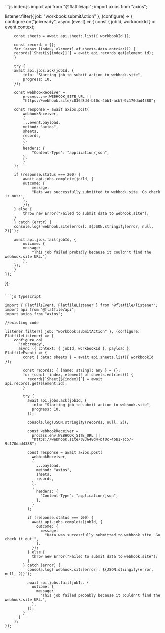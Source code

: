 <CodeGroup>
```js index.js
import api from "@flatfile/api";
import axios from "axios";


listener.filter({ job: "workbook:submitAction" }, (configure) => {
    configure.on("job:ready", async (event) => {
        const { jobId, workbookId } = event.context;

        const sheets = await api.sheets.list({ workbookId });

        const records = {};
        for (const [index, element] of sheets.data.entries()) {
        records[`Sheet[${index}]`] = await api.records.get(element.id);
        }

        try {
        await api.jobs.ack(jobId, {
            info: "Starting job to submit action to webhook.site",
            progress: 10,
        });

        const webhookReceiver =
            process.env.WEBHOOK_SITE_URL ||
            "https://webhook.site/c83648d4-bf0c-4bb1-acb7-9c170dad4388";

        const response = await axios.post(
            webhookReceiver,
            {
            ...event.payload,
            method: "axios",
            sheets,
            records,
            },
            {
            headers: {
                "Content-Type": "application/json",
            },
            }
        );

        if (response.status === 200) {
            await api.jobs.complete(jobId, {
            outcome: {
                message:
                "Data was successfully submitted to webhook.site. Go check it out!",
            },
            });
        } else {
            throw new Error("Failed to submit data to webhook.site");
        }
        } catch (error) {
        console.log(`webhook.site[error]: ${JSON.stringify(error, null, 2)}`);

        await api.jobs.fail(jobId, {
            outcome: {
            message:
                "This job failed probably because it couldn't find the webhook.site URL.",
            },
        });
        }
    });
});
````

```js typescript

import { FlatfileEvent, FlatfileListener } from "@flatfile/listener";
import api from "@flatfile/api";
import axios from "axios";

//existing code

listener.filter({ job: "workbook:submitAction" }, (configure: FlatfileListener) => {
    configure.on(
      "job:ready",
      async ({ context: { jobId, workbookId }, payload }: FlatfileEvent) => {
        const { data: sheets } = await api.sheets.list({ workbookId });

        const records: { [name: string]: any } = {};
        for (const [index, element] of sheets.entries()) {
          records[`Sheet[${index}]`] = await api.records.get(element.id);
        }

        try {
          await api.jobs.ack(jobId, {
            info: "Starting job to submit action to webhook.site",
            progress: 10,
          });

          console.log(JSON.stringify(records, null, 2));

          const webhookReceiver =
            process.env.WEBHOOK_SITE_URL ||
            "https://webhook.site/c83648d4-bf0c-4bb1-acb7-9c170dad4388";

          const response = await axios.post(
            webhookReceiver,
            {
              ...payload,
              method: "axios",
              sheets,
              records,
            },
            {
              headers: {
                "Content-Type": "application/json",
              },
            }
          );

          if (response.status === 200) {
            await api.jobs.complete(jobId, {
              outcome: {
                message:
                  "Data was successfully submitted to webhook.site. Go check it out!",
              },
            });
          } else {
            throw new Error("Failed to submit data to webhook.site");
          }
        } catch (error) {
          console.log(`webhook.site[error]: ${JSON.stringify(error, null, 2)}`);

          await api.jobs.fail(jobId, {
            outcome: {
              message:
                "This job failed probably because it couldn't find the webhook.site URL.",
            },
          });
        }
      }
    );
});
````

</CodeGroup>